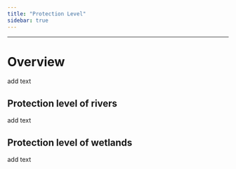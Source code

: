 ```yaml
---
title: "Protection Level"
sidebar: true
---
```


------------------------------------------------------------------------

# Overview

add text

## Protection level of rivers

add text

## Protection level of wetlands

add text
